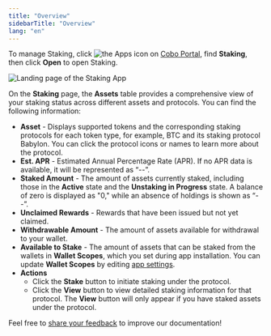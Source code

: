 ```yaml
---
title: "Overview"
sidebarTitle: "Overview"
lang: "en"
---
```

To manage Staking, click <img src="/en/images/common/icon_apps.svg" className="icon" alt="the Apps icon"/> on [Cobo Portal](https://portal.cobo.com/login), find **Staking**, then click **Open** to open Staking.

<img src="/en/images/portal-apps/staking/staking_overview.png" className="screenshot_full_screen" alt="Landing page of the Staking App"/>

On the **Staking** page, the **Assets** table provides a comprehensive view of your staking status across different assets and protocols. You can find the following information:

- **Asset** - Displays supported tokens and the corresponding staking protocols for each token type, for example, BTC and its staking protocol Babylon. You can click the protocol icons or names to learn more about the protocol.
- **Est. APR** - Estimated Annual Percentage Rate (APR). If no APR data is available, it will be represented as “--”.
- **Staked Amount** - The amount of assets currently staked, including those in the **Active** state and the **Unstaking in Progress** state. A balance of zero is displayed as "0," while an absence of holdings is shown as “--”.
- **Unclaimed Rewards** - Rewards that have been issued but not yet claimed. 
- **Withdrawable Amount** - The amount of assets available for withdrawal to your wallet.
- **Available to Stake** - The amount of assets that can be staked from the wallets in **Wallet Scopes**, which you set during app installation. You can update **Wallet Scopes** by editing [app settings](/en/portal/portal-apps/app-settings).
- **Actions** 
    - Click the **Stake** button to initiate staking under the protocol.
    - Click the **View** button to view detailed staking information for that protocol.
    <Info>The **View** button will only appear if you have staked assets under the protocol.</Info>

<Tip>Feel free to [share your feedback](https://forms.zohopublic.com/cobo/form/DocumentFeedbackForm/formperma/QvLOhxJv1_JMsJ-1dleZ8Itb_7rzN-LtgvsDdxosoVI?referrername=manuals) to improve our documentation!</Tip>